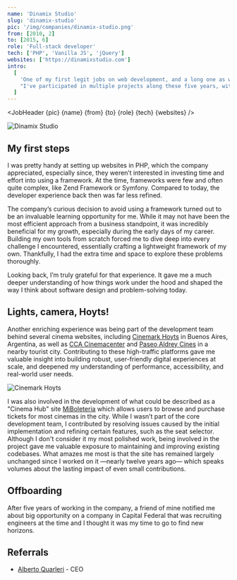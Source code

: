 ```yaml
---
name: 'Dinamix Studio'
slug: 'dinamix-studio'
pic: '/img/companies/dinamix-studio.png'
from: [2010, 2]
to: [2015, 6]
role: 'Full-stack developer'
tech: ['PHP', 'Vanilla JS', 'jQuery']
websites: ['https://dinamixstudio.com']
intro:
  [
    'One of my first legit jobs on web development, and a long one as well.',
    "I've participated in multiple projects along these five years, with highlights on cinema websites, some from well established firms in the country.",
  ]
---
```


<script context="module">
  '$lib/components'; export {JobHeader};
</script>

<JobHeader {pic} {name} {from} {to} {role} {tech} {websites} />

<MacFrame shadowBottom>
  <img src="/img/jobs/dinamix-studio-screenshot.webp" alt="Dinamix Studio" />
</MacFrame>

## My first steps

I was pretty handy at setting up websites in PHP, which the company appreciated, especially since, they weren’t interested in investing time and effort into using a framework. At the time, frameworks were few and often quite complex, like Zend Framework or Symfony. Compared to today, the developer experience back then was far less refined.

The company’s curious decision to avoid using a framework turned out to be an invaluable learning opportunity for me. While it may not have been the most efficient approach from a business standpoint, it was incredibly beneficial for my growth, especially during the early days of my career. Building my own tools from scratch forced me to dive deep into every challenge I encountered, essentially crafting a lightweight framework of my own. Thankfully, I had the extra time and space to explore these problems thoroughly.

Looking back, I’m truly grateful for that experience. It gave me a much deeper understanding of how things work under the hood and shaped the way I think about software design and problem-solving today.

## Lights, camera, Hoyts!

Another enriching experience was being part of the development team behind several cinema websites, including [Cinemark Hoyts](https://www.cinemarkhoyts.com.ar) in Buenos Aires, Argentina, as well as [CCA Cinemacenter](https://www.cinemacenter.com.ar) and [Paseo Aldrey Cines](https://www.cinespaseoaldrey.com.ar) in a nearby tourist city. Contributing to these high-traffic platforms gave me valuable insight into building robust, user-friendly digital experiences at scale, and deepened my understanding of performance, accessibility, and real-world user needs.

<MacFrame shadowBottom>
  <img src="/img/jobs/cinemark-hoyts-screenshot.webp" alt="Cinemark Hoyts" />
</MacFrame>

I was also involved in the development of what could be described as a "Cinema Hub" site [MiBoleteria](https://miboleteria.com.ar) which allows users to browse and purchase tickets for most cinemas in the city. While I wasn’t part of the core development team, I contributed by resolving issues caused by the initial implementation and refining certain features, such as the seat selector. Although I don't consider it my most polished work, being involved in the project gave me valuable exposure to maintaining and improving existing codebases. What amazes me most is that the site has remained largely unchanged since I worked on it —nearly twelve years ago— which speaks volumes about the lasting impact of even small contributions.

## Offboarding

After five years of working in the company, a friend of mine notified me about big opportunity on a company in Capital Federal that was recruiting engineers at the time and I thought it was my time to go to find new horizons.

## Referrals

- [Alberto Quarleri](https://www.linkedin.com/in/alberto-quarleri-70bb0355) - CEO
